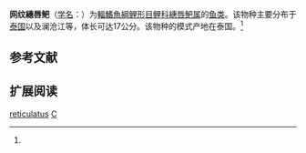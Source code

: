 {{Speciesbox
| name = 网纹繐唇鲃
| status = 
| status_system = 
| image = 
| genus = Crossocheilus
| species = reticulatus
| authority = Fowler, 1934<ref name='id6032'>{{cite web| url =http://www.bioinfo.cn/db05/BjdwSpecies.php?action=view&id=6032| title =网纹繐唇鲃| work =中国动物物种编目数据库| publisher =中国科学院微生物研究所| author =中国科学院动物研究所| accessdate =2009-04-11| deadurl =yes| archiveurl =https://web.archive.org/web/20160305074824/http://www.bioinfo.cn/db05/BjdwSpecies.php?action=view&id=6032| archivedate =2016-03-05}}</ref>
}}

'''网纹繐唇鲃'''（[[学名|学名]]：{{lang|la|''Crossocheilus reticulatus''}}）为[[輻鰭魚綱|輻鰭魚綱]][[鲤形目|鲤形目]][[鲤科|鲤科]][[繐唇鲃属|繐唇鲃属]]的[[鱼类|鱼类]]。该物种主要分布于[[泰国|泰国]]以及澜沧江等，体长可达17公分。该物种的模式产地在泰国。<ref name='id6032'/>

== 参考文献 ==
{{reflist}}

== 扩展阅读 ==
{{refbegin}}
{{wikispecies-inline|Crossocheilus reticulatus|网纹繐唇鲃}}
{{refend}}
{{Taxonbar|from=Q1040056}}

[[Category:繐唇鲃属|reticulatus]]
[[Category:1934年描述的魚類|C]]


{{鯉形目小作品}}